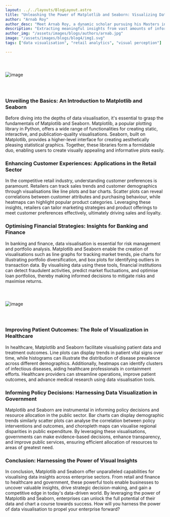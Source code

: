 ```yaml
---
layout: ../../layouts/BlogLayout.astro
title: "Unleashing the Power of Matplotlib and Seaborn: Visualizing Data Insights"
author: "Arnab Roy"
author_desc: "Meet Arnab Roy, a dynamic scholar pursuing his Masters in Data Science and Management from the prestigious institutes, IIT Ropar and IIM Amritsar. With a fervent dedication to mastering the fusion of data science and business acumen, Arnab navigates the realms of academia and industry with unwavering curiosity and a relentless pursuit of excellence. His passion for unlocking insights and driving innovation propels him to explore the cutting edge of data-driven solutions, shaping the future of business intelligence."
description: "Extracting meaningful insights from vast amounts of information is essential for enterprise success. Data visualisation tools like Matplotlib and Seaborn have emerged as invaluable assets, empowering businesses across sectors to uncover hidden patterns, trends, and relationships within their data. In this blog, we'll explore the transformative potential of Matplotlib and Seaborn in visualising data insights, catering specifically to enterprise customers in sectors such as retail, banking and finance, healthcare, and government. From enhancing customer experiences to informing strategic decision-making, we'll explore how these powerful tools can revolutionise data analysis and drive business growth."
author_img: "/assets/images/blogs/authors/arnab.jpg"
image: "/assets/images/blogs/blog4/img1.svg"
tags: ["data visualisation", "retail analytics", "visual perception"]

---
```



<img src="/assets/images/blogs/blog4/img1.svg" alt="image" style="margin: 2.56rem auto;"/>

### Unveiling the Basics: An Introduction to Matplotlib and Seaborn

Before diving into the depths of data visualisation, it's essential to grasp the fundamentals of Matplotlib and Seaborn. Matplotlib, a popular plotting library in Python, offers a wide range of functionalities for creating static, interactive, and publication-quality visualisations. Seaborn, built on Matplotlib, provides a higher-level interface for creating aesthetically pleasing statistical graphics. Together, these libraries form a formidable duo, enabling users to create visually appealing and informative plots easily.

<Quote quote={quote}/>

### Enhancing Customer Experiences: Applications in the Retail Sector

In the competitive retail industry, understanding customer preferences is paramount. Retailers can track sales trends and customer demographics through visualisations like line plots and bar charts. Scatter plots can reveal correlations between customer attributes and purchasing behaviour, while heatmaps can highlight popular product categories. Leveraging these insights, retailers can tailor marketing strategies and product offerings to meet customer preferences effectively, ultimately driving sales and loyalty.

### Optimising Financial Strategies: Insights for Banking and Finance

In banking and finance, data visualisation is essential for risk management and portfolio analysis. Matplotlib and Seaborn enable the creation of visualisations such as line graphs for tracking market trends, pie charts for illustrating portfolio diversification, and box plots for identifying outliers in transaction data. By visualising data using these tools, financial institutions can detect fraudulent activities, predict market fluctuations, and optimise loan portfolios, thereby making informed decisions to mitigate risks and maximise returns.

<img src="/assets/images/blogs/blog4/img2.svg" alt="image" style="margin: 2.56rem auto;"/>

### Improving Patient Outcomes: The Role of Visualization in Healthcare

In healthcare, Matplotlib and Seaborn facilitate visualising patient data and treatment outcomes. Line plots can display trends in patient vital signs over time, while histograms can illustrate the distribution of disease prevalence across different demographics. Additionally, heatmaps can identify clusters of infectious diseases, aiding healthcare professionals in containment efforts. Healthcare providers can streamline operations, improve patient outcomes, and advance medical research using data visualisation tools.

### Informing Policy Decisions: Harnessing Data Visualization in Government

Matplotlib and Seaborn are instrumental in informing policy decisions and resource allocation in the public sector. Bar charts can display demographic trends similarly scatter plots can analyse the correlation between policy interventions and outcomes, and choropleth maps can visualise regional disparities in public expenditure. By leveraging these visualisations, governments can make evidence-based decisions, enhance transparency, and improve public services, ensuring efficient allocation of resources to areas of greatest need.

### Conclusion: Harnessing the Power of Visual Insights

In conclusion, Matplotlib and Seaborn offer unparalleled capabilities for visualising data insights across enterprise sectors. From retail and finance to healthcare and government, these powerful tools enable businesses to uncover valuable insights, drive strategic decision-making, and gain a competitive edge in today's data-driven world. By leveraging the power of Matplotlib and Seaborn, enterprises can unlock the full potential of their data and chart a course towards success. How will you harness the power of data visualisation to propel your enterprise forward?



